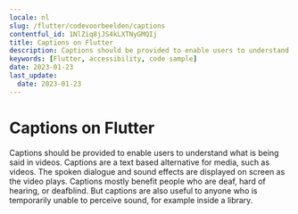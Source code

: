 ```yaml
---
locale: nl
slug: /flutter/codevoorbeelden/captions
contentful_id: 1NlZiq8jJS4kLXTNyGMQIj
title: Captions on Flutter
description: Captions should be provided to enable users to understand what is being said in videos.
keywords: [Flutter, accessibility, code sample]
date: 2023-01-23
last_update:
  date: 2023-01-23
---
```


# Captions on Flutter

Captions should be provided to enable users to understand what is being said in videos. Captions are a text based alternative for media, such as videos. The spoken dialogue and sound effects are displayed on screen as the video plays. Captions mostly benefit people who are deaf, hard of hearing, or deafblind. But captions are also useful to anyone who is temporarily unable to perceive sound, for example inside a library.

<CodeSample id="media-captions" framework="flutter" locale="nl"/>
